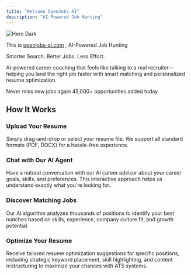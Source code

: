 ```yaml
---
title: "Welcome OpenJobs AI"
description: "AI-Powered Job Hunting"
---
```


<img
  className="hidden dark:block"
  src="/images/hero-dark.png"
  alt="Hero Dark"
/>

This is [openjobs-ai.com](http://openjobs-ai.com) , AI-Powered Job Hunting

Smarter Search. Better Jobs. Less Effort.

AI-powered career coaching that feels like talking to a real recruiter—helping you land the right job faster with smart matching and personalized resume optimization.

Never miss new jobs again  45,000\+ opportunities added today

## **How It Works**

### **Upload Your Resume**

Simply drag-and-drop or select your resume file. We support all standard formats (PDF, DOCX) for a hassle-free experience.

### **Chat with Our AI Agent**

Have a natural conversation with our AI career advisor about your career goals, skills, and preferences. This interactive approach helps us understand exactly what you're looking for.

### **Discover Matching Jobs**

Our AI algorithm analyzes thousands of positions to identify your best matches based on skills, experience, company culture fit, and growth potential.

### **Optimize Your Resume**

Receive tailored resume optimization suggestions for specific positions, including strategic keyword placement, skill highlighting, and content restructuring to maximize your chances with ATS systems.